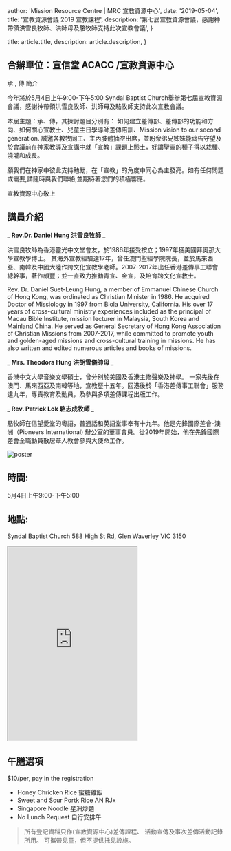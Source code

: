 
  author: 'Mission Resource Centre | MRC 宣教資源中心',
  date: '2019-05-04',
  title: '宣教資源會議 2019 宣教課程',
  description:
    '第七屆宣教資源會議，感謝神帶領洪雪良牧師、洪師母及駱牧師支持此次宣教會議',
}

  title: article.title,
  description: article.description,
}


## 合辦單位：宣信堂 ACACC /宣教資源中心

承 , 傳 簡介

今年將於5月4日上午9:00-下午5:00 Syndal Baptist Church舉辦第七屆宣教資源會議，感謝神帶領洪雪良牧師、洪師母及駱牧師支持此次宣教會議。

本屆主題：承、傳，其探討題目分別有： 如何建立差傳部、差傳部的功能和方向、如何關心宣教士、兒童主日學導師差傳陪訓、Mission vision to our second generation. 誠邀各教牧同工、主內肢體抽空出席，並盼衆弟兄姊妹能禱告守望及於會議前在神家教導及宣講中就「宣教」課題上鬆土，好讓聖靈的種子得以栽種、澆灌和成長。

願我們在神家中彼此支持勉勵，在「宣教」的角度中同心為主發亮。如有任何問題或需要,請隨時與我們聯絡,並期待著您們的積極響應。​

宣教資源中心敬上

## 講員介紹

**_ Rev.Dr. Daniel Hung 洪雪良牧師 _**

洪雪良牧師為香港靈光中文堂會友，於1986年接受按立；1997年獲美國拜奧那大學宣教學博士。
其海外宣教經驗達17年，曾任澳門聖經學院院長，並於馬來西亞、南韓及中國大陸作跨文化宣教學老師。2007-2017年出任香港差傳事工聯會總幹事，著作頗豐；並一直致力推動青宣、金宣，及培育跨文化宣教士。

Rev. Dr. Daniel Suet-Leung Hung, a member of Emmanuel Chinese Church of Hong Kong, was ordinated as Christian Minister in 1986. He acquired Doctor of Missiology in 1997 from Biola University, California. His over 17 years of cross-cultural ministry experiences included as the principal of Macau Bible Institute, mission lecturer in Malaysia, South Korea and Mainland China. He served as General Secretary of Hong Kong Association of Christian Missions from 2007-2017, while committed to promote youth and golden-aged missions and cross-cultural training in missions. He has also written and edited numerous articles and books
of missions.

**_ Mrs. Theodora Hung 洪胡雪儀帥母 _**

香港中文大學音樂文學碩士，曾分別於美國及香港主修聲樂及神學。 一家先後在澳門、馬來西亞及南韓等地，宣教歷十五年。回港後於「香港差傳事工聯會」服務達九年，專責教育及動員，及參與多項差傳課程出版工作。

**_ Rev. Patrick Lok 駱志成牧師 _**

駱牧師在信望愛堂的粵語，普通話和英語堂事奉有十九年。他是先鋒國際差會-澳洲（Pioneers International) 辦公室的董事會員。從2019年開始，他在先鋒國際差會全職動員散居華人教會參與大使命工作。

<Image src={poster} alt="poster" />

## 時間:

5月4日上午9:00-下午5:00

## 地點:

Syndal Baptist Church
588 High St Rd, Glen Waverley VIC 3150

<style jsx>{`
  iframe {
    width: 100%;
    max-width: 600px;
  }

  @media (max-width: 600px) {
    iframe {
      width: 100%;
    }
  }
`}</style>

<iframe
  src="https://maps.google.com/maps?width=100%25&amp;height=600&amp;hl=en&amp;q=61-67%20Springvale%20Rd,%20Nunawading+(My%20Business%20Name)&amp;t=&amp;z=14&amp;ie=UTF8&amp;iwloc=B&amp;output=embed"
  height="450"
  style={{ border: '0' }}
  allowfullscreen=""
  loading="lazy"
></iframe>

## 午膳選項

$10/per, pay in the registration

- Honey Chricken Rice 蜜糖雞飯
- Sweet and Sour Portk Rice AN RJx
- Singapore Noodle 星洲炒麵
- No Lunch Request 自行安排午
  ​

> 所有登記資科只作(宣教資源中心)差傳課程、 活動宣傳及事次差傳活動記錄所用。
> 可攜帶兒童，但不提供托兒設施。
